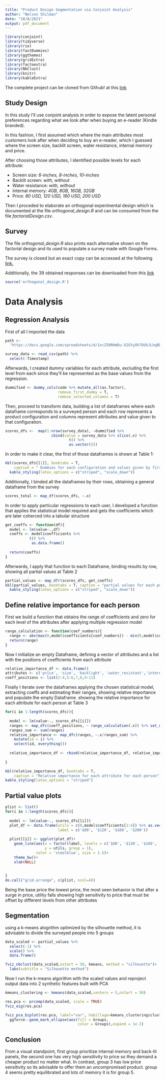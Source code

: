 ```yaml
---
title: "Product Design Segmentation via Conjoint Analysis"
author: "Nelson Shilman"
date: "10/8/2021"
output: pdf_document
---
```


```r
library(conjoint)
library(tidyverse)
library(rio)
library(fastDummies)
library(ggthemes)
library(gridExtra)
library(factoextra)
library(NbClust)
library(knitr)
library(kableExtra)
```


The complete project can be cloned from Github! at this [link](https://github.com/nelson-io/BADA-final)

## Study Design

In this study I'll use conjoint analysis in order to expose the latent personal preferences regarding what we look after when buying an e-reader (Kindle branded).

In this fashion, I first assumed which where the main attributes most customers look after when deciding to buy an e-reader, which I guessed where the screen size, backlit screen, water resistance, internal memory and price.
  
After choosing those attributes, I identified possible levels for each attribute:

  * Screen size: *6-inches, 8-inches, 10-inches*
  * Backlit screen: *with, without*
  * Water resistance: *with, without*
  * Internal memory: *4GB, 8GB, 16GB, 32GB*
  * Price: *80 USD, 120 USD, 160 USD, 200 USD*
  
Then I proceded to elaborate an orthogonal experimental design which is documented at the file *orthogonal_design.R* and can be consumed from the file *factorialDesign.csv*.

## Survey

The file *orthogonal_design.R* also prints each alternative shown on the factorial design  and its used to populate a survey made with Google Forms.

The survey is closed but an exact copy can be accessed at the following [link.](https://forms.gle/eEAoDXX7CEgKTgni7)

Additionally, the 39 obtained responses can be downloaded from this [link](https://docs.google.com/spreadsheets/d/1xcZ50RHmDu-X2GYyOh7OUkJLhqBkNmJ9chydSBOcag4/export?gid=1222909420&format=csv)

```r
source('orthogonal_design.R')
```


# Data Analysis

## Regression Analysis

First of all I imported the data

```r
path <- 
  'https://docs.google.com/spreadsheets/d/1xcZ50RHmDu-X2GYyOh7OUkJLhqBkNmJ9chydSBOcag4/export?gid=1222909420&format=csv'

survey_data <- read_csv(path) %>% 
  select(-Timestamp)
```
Afterwards, I created dummy variables for each attribute, excluding the first level from each since they'll be represented as the base values from the regression.

```r
dummified <- dummy_cols(code %>% mutate_all(as.factor),
                        remove_first_dummy = T, 
                        remove_selected_columns = T)
```

Then, proceed to transform data, building a list of dataframes where each dataframe corresponds to a surveyed person and each row represents a product configuration and columns represent attributes and value given to that configuration.


```r
scores_dfs <-  map(1:nrow(survey_data), ~dummified %>% 
                     cbind(value = survey_data %>% slice(.x) %>% 
                             t() %>% 
                             as.vector()))
```

In order to make it clear, the first of those dataframes is shown at Table 1:

```r
kbl(scores_dfs[[1]], booktabs = T, 
    caption = " Dummies for each configuration and values given by first surveyed person") %>%
  kable_styling(latex_options = c("striped", "scale_down"))
```


Additionally, I binded all the dataframes by their rows, obtaining a general dataframe from the survey

```r
scores_total <- map_df(scores_dfs, ~.x)
```


In order to apply particular regressions to each user, I developed a function that applies the statistical model required and gets the coefficients which are later coherced into a tabular structure

```r
get_coeffs <- function(df){
  model <- lm(value~.,df)
  coeffs <- model$coefficients %>% 
           t() %>% 
            as.data.frame() 
  
  return(coeffs)
}
```

Afterwards, I apply that function to each Dataframe, binding results by row, showing all partial values at Table 2

```r
partial_values <- map_dfr(scores_dfs, get_coeffs)
kbl(partial_values, booktabs = T, caption = "partial values for each person") %>%
  kable_styling(latex_options = c("striped", "scale_down"))
```


## Define relative importance for each person

First we build a function that obtains the range of coefficients and zero for each level of the attributes after applying multiple regression model

```r
range_calculation <- function(coef_numbers){
  range <- abs(max(0,model$coefficients[coef_numbers]) - min(0,model$coefficients[coef_numbers]))
  return(range)
}
```


Now I initialize an empty Dataframe, defining a vector of attributes and a list with the positions of coefficients from each attribute

```r
relative_importance_df <- data.frame()
attributes <- c('price', 'size', 'backlight', 'water_resistant','internal_memory')
coeff_positions <- list(2:4,5:6,7,8,9:11)
```


Finally I iterate over the dataframes applying the chosen statistical model, extracting coeffs and estimating their ranges, showing relative importance and populate the empty Dataframe. showing the relative importance for each attribute for each person at Table 3

```r
for(i in 1:length(scores_dfs)){
  
  model <- lm(value~., scores_dfs[[i]])
  ranges <- map_dfc(coeff_positions, ~ range_calculation(.x)) %>% set_names(str_c(attributes,'_range'))
  ranges_sum <- sum(ranges)
  relative_importance <- map_dfc(ranges, ~.x/ranges_sum) %>% 
    mutate(id = i) %>% 
    select(id, everything())
  
  relative_importance_df <- rbind(relative_importance_df, relative_importance)
  
}

kbl(relative_importance_df, booktabs = T,
    caption = "Relative importance for each attribute for each person") %>%
kable_styling(latex_options = "striped")
```

## Partial value plots

```r
plist <- list()
for(i in 1:length(scores_dfs)){
  
  model <- lm(value~., scores_dfs[[i]])
  plot_df <- data.frame(utils = c(0,model$coefficients[2:4]) %>% as.vector(), 
                        label = c('$80', '$120', '$160', '$200'))
  
  plist[[i]] <- ggplot(plot_df)+
    geom_line(aes(x = factor(label, levels = c('$80', '$120', '$160', '$200')), 
                  y = utils, group = 1),
              color = 'steelblue', size = 1.5)+
    theme_bw()+
    xlab(NULL)
    
  
}
do.call("grid.arrange", c(plist, ncol=4))
```


Being the base price the lowest price, the most seen behavior is that after a surge in price, utility falls showing high sensitivity to price that must be offset by different levels from other attributes 

## Segmentation

using a k-means alogrithm optimized by the silhouette method, it is advisable to divide the surveyed people into 5 groups

```r
data_scaled <- partial_values %>% 
  select(-1) %>% 
  scale() %>% 
  data.frame()

fviz_nbclust(data_scaled,nstart = 50, kmeans, method = "silhouette")+
  labs(subtitle = "Silhouette method")

```

Now I run the k-means algorithm with the scaled values and reproject output data into 2 synthetic features built with PCA

```r
kmeans_clustering <- kmeans(data_scaled,centers = 5,nstart = 50)
```

```r
res.pca <- prcomp(data_scaled, scale = TRUE)
fviz_eig(res.pca)

```

```r
fviz_pca_biplot(res.pca, label="var", habillage=kmeans_clustering$cluster)+
  ggforce::geom_mark_ellipse(aes(fill = Groups,
                                 color = Groups),expand = 1e-2)
```

## Conclusion

From a visual standpoint, first group prioritize internal memory and back-lit panels, the second one has very high sensitivity to price so they demand a cheaper product no matter what. In contrast, group 3 has low price sensitivity so its advisable to offer them an uncompromised product.  group 4 seems pretty equilibrated and lots of memory it is for group 5.  